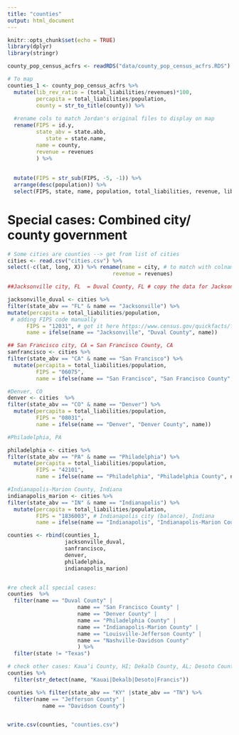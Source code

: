 ```yaml
---
title: "counties"
output: html_document
---
```


```r
knitr::opts_chunk$set(echo = TRUE)
library(dplyr)
library(stringr)
```

```r
county_pop_census_acfrs <- readRDS("data/county_pop_census_acfrs.RDS")

# To map
counties_1 <- county_pop_census_acfrs %>% 
  mutate(lib_rev_ratio = (total_liabilities/revenues)*100,
         percapita = total_liabilities/population, 
         county = str_to_title(county)) %>% 
  
  #rename cols to match Jordan's original files to display on map
  rename(FIPS = id.y, 
         state_abv = state.abb,  
            state = state.name,
         name = county,
         revenue = revenues
         ) %>%
  
  
  mutate(FIPS = str_sub(FIPS, -5, -1)) %>% 
  arrange(desc(population)) %>% 
  select(FIPS, state, name, population, total_liabilities, revenue, lib_rev_ratio, percapita, state_abv) %>% arrange(desc(population)) 

```

# Special cases: Combined city/ county government
```r
# Some cities are counties --> get from list of cities
cities <- read.csv("cities.csv") %>% 
select(-c(lat, long, X)) %>% rename(name = city, # to match with colnames in counties file
                                 revenue = revenues) 

##Jacksonville city, FL  = Duval County, FL # copy the data for Jacksonville city, FL to a new row in the County data for Duval County, FL

jacksonville_duval <- cities %>% 
filter(state_abv == "FL" & name == "Jacksonville") %>% 
mutate(percapita = total_liabilities/population,
 # adding FIPS code manually
      FIPS = "12031", # got it here https://www.census.gov/quickfacts/fact/table/duvalcountyflorida,US/PST045221
      name = ifelse(name == "Jacksonville", "Duval County", name))

## San Francisco city, CA = San Francisco County, CA
sanfrancisco <- cities %>% 
filter(state_abv == "CA" & name == "San Francisco") %>% 
  mutate(percapita = total_liabilities/population, 
         FIPS = "06075",
         name = ifelse(name == "San Francisco", "San Francisco County", name))

```


```r
#Denver, CO
denver <- cities  %>% 
filter(state_abv == "CO" & name == "Denver") %>% 
  mutate(percapita = total_liabilities/population, 
         FIPS = "08031", 
         name = ifelse(name == "Denver", "Denver County", name)) 

```


```r
#Philadelphia, PA

philadelphia <- cities %>% 
filter(state_abv == "PA" & name == "Philadelphia") %>% 
  mutate(percapita = total_liabilities/population, 
         FIPS = "42101", 
         name = ifelse(name == "Philadelphia", "Philadelphia County", name))
```

```r
#Indianapolis-Marion County, Indiana
indianapolis_marion <- cities %>% 
filter(state_abv == "IN" & name == "Indianapolis") %>% 
  mutate(percapita = total_liabilities/population, 
         FIPS = "1836003", # Indianapolis city (balance), Indiana
         name = ifelse(name == "Indianapolis", "Indianapolis-Marion County", ""))
```


```r
counties <- rbind(counties_1, 
                  jacksonville_duval, 
                  sanfrancisco,
                  denver,
                  philadelphia,
                  indianapolis_marion) 


#re check all special cases: 
counties  %>% 
  filter(name == "Duval County" |
                      name == "San Francisco County" |
                      name == "Denver County" |
                      name == "Philadelphia County" |
                      name == "Indianapolis-Marion County" |
                      name == "Louisville-Jefferson County" |
                      name == "Nashville-Davidson County"
                      ) %>% 
  filter(state != "Texas")

# check other cases: Kaua‘i County, HI; Dekalb County, AL; Desoto County, FL; St Francis County, AR
counties %>% 
  filter(str_detect(name, "Kauai|Dekalb|Desoto|Francis"))

counties %>% filter(state_abv == "KY" |state_abv == "TN") %>% 
  filter(name == "Jefferson County" | 
           name == "Davidson County")


write.csv(counties, "counties.csv")
```

